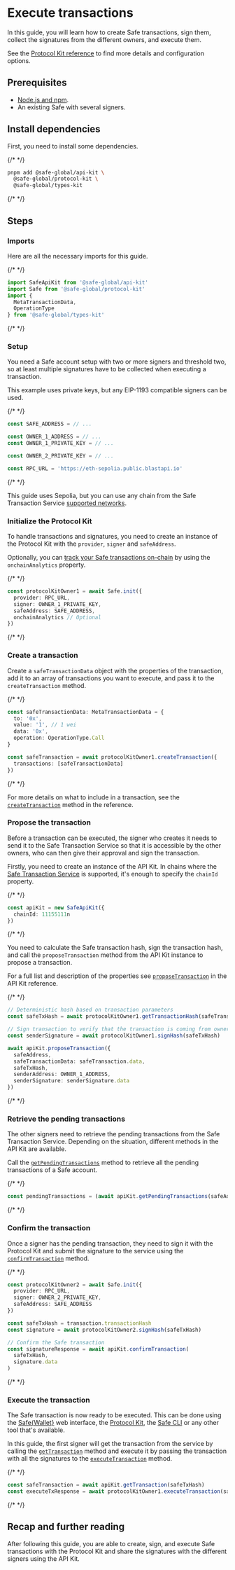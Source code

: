 
# Execute transactions

In this guide, you will learn how to create Safe transactions, sign them, collect the signatures from the different owners, and execute them.

See the [Protocol Kit reference](../../../reference-sdk-protocol-kit/overview.mdx) to find more details and configuration options.

## Prerequisites

- [Node.js and npm](https://docs.npmjs.com/downloading-and-installing-node-js-and-npm).
- An existing Safe with several signers.

## Install dependencies

First, you need to install some dependencies.

{/* <!-- vale off --> */}

```bash
pnpm add @safe-global/api-kit \
  @safe-global/protocol-kit \
  @safe-global/types-kit
```

{/* <!-- vale on --> */}

## Steps

<Steps>

  ### Imports

  Here are all the necessary imports for this guide.

  {/* <!-- vale off --> */}

  ```typescript
  import SafeApiKit from '@safe-global/api-kit'
  import Safe from '@safe-global/protocol-kit'
  import {
    MetaTransactionData,
    OperationType
  } from '@safe-global/types-kit'
  ```

  {/* <!-- vale on --> */}

  ### Setup

  You need a Safe account setup with two or more signers and threshold two, so at least multiple signatures have to be collected when executing a transaction.

  This example uses private keys, but any EIP-1193 compatible signers can be used.

  {/* <!-- vale off --> */}

  ```typescript
  const SAFE_ADDRESS = // ...

  const OWNER_1_ADDRESS = // ...
  const OWNER_1_PRIVATE_KEY = // ...

  const OWNER_2_PRIVATE_KEY = // ...

  const RPC_URL = 'https://eth-sepolia.public.blastapi.io'
  ```

  {/* <!-- vale on --> */}

  This guide uses Sepolia, but you can use any chain from the Safe Transaction Service [supported networks](../../../advanced/smart-account-supported-networks.mdx?service=Transaction+Service&service=Safe{Core}+SDK).

  ### Initialize the Protocol Kit

  To handle transactions and signatures, you need to create an instance of the Protocol Kit with the `provider`, `signer` and `safeAddress`.

  Optionally, you can [track your Safe transactions on-chain](../../onchain-tracking.mdx) by using the `onchainAnalytics` property.

  {/* <!-- vale off --> */}

  ```typescript
  const protocolKitOwner1 = await Safe.init({
    provider: RPC_URL,
    signer: OWNER_1_PRIVATE_KEY,
    safeAddress: SAFE_ADDRESS,
    onchainAnalytics // Optional
  })
  ```

  {/* <!-- vale on --> */}

  ### Create a transaction

  Create a `safeTransactionData` object with the properties of the transaction, add it to an array of transactions you want to execute, and pass it to the `createTransaction` method.

  {/* <!-- vale off --> */}

  ```typescript
  const safeTransactionData: MetaTransactionData = {
    to: '0x',
    value: '1', // 1 wei
    data: '0x',
    operation: OperationType.Call
  }

  const safeTransaction = await protocolKitOwner1.createTransaction({
    transactions: [safeTransactionData]
  })
  ```

  {/* <!-- vale on --> */}

  For more details on what to include in a transaction, see the [`createTransaction`](../reference/safe.mdx#createtransaction) method in the reference.

  ### Propose the transaction

  Before a transaction can be executed, the signer who creates it needs to send it to the Safe Transaction Service so that it is accessible by the other owners, who can then give their approval and sign the transaction.

  Firstly, you need to create an instance of the API Kit. In chains where the [Safe Transaction Service](../../../core-api/transaction-service-overview.mdx) is supported, it's enough to specify the `chainId` property.

  {/* <!-- vale off --> */}

  ```typescript
  const apiKit = new SafeApiKit({
    chainId: 11155111n
  })
  ```

  {/* <!-- vale on --> */}

  You need to calculate the Safe transaction hash, sign the transaction hash, and call the `proposeTransaction` method from the API Kit instance to propose a transaction.

  For a full list and description of the properties see [`proposeTransaction`](../../../reference-sdk-api-kit/proposetransaction.mdx) in the API Kit reference.

  {/* <!-- vale off --> */}

  ```typescript
  // Deterministic hash based on transaction parameters
  const safeTxHash = await protocolKitOwner1.getTransactionHash(safeTransaction)

  // Sign transaction to verify that the transaction is coming from owner 1
  const senderSignature = await protocolKitOwner1.signHash(safeTxHash)

  await apiKit.proposeTransaction({
    safeAddress,
    safeTransactionData: safeTransaction.data,
    safeTxHash,
    senderAddress: OWNER_1_ADDRESS,
    senderSignature: senderSignature.data
  })
  ```

  {/* <!-- vale on --> */}

  ### Retrieve the pending transactions

  The other signers need to retrieve the pending transactions from the Safe Transaction Service. Depending on the situation, different methods in the API Kit are available.

  Call the [`getPendingTransactions`](../../../reference-sdk-api-kit/getpendingtransactions.mdx) method to retrieve all the pending transactions of a Safe account.

  {/* <!-- vale off --> */}

  ```typescript
  const pendingTransactions = (await apiKit.getPendingTransactions(safeAddress)).results
  ```

  {/* <!-- vale on --> */}

  ### Confirm the transaction

  Once a signer has the pending transaction, they need to sign it with the Protocol Kit and submit the signature to the service using the [`confirmTransaction`](../../../reference-sdk-api-kit/confirmtransaction.mdx) method.

  {/* <!-- vale off --> */}

  ```typescript
  const protocolKitOwner2 = await Safe.init({
    provider: RPC_URL,
    signer: OWNER_2_PRIVATE_KEY,
    safeAddress: SAFE_ADDRESS
  })

  const safeTxHash = transaction.transactionHash
  const signature = await protocolKitOwner2.signHash(safeTxHash)

  // Confirm the Safe transaction
  const signatureResponse = await apiKit.confirmTransaction(
    safeTxHash,
    signature.data
  )
  ```

  {/* <!-- vale on --> */}

  ### Execute the transaction

  The Safe transaction is now ready to be executed. This can be done using the [Safe\{Wallet\}](https://app.safe.global) web interface, the [Protocol Kit](../../../reference-sdk-protocol-kit/transactions/executetransaction.mdx), the [Safe CLI](../../../advanced/cli-reference/tx-service-commands.mdx#execute-pending-transaction) or any other tool that's available.

  In this guide, the first signer will get the transaction from the service by calling the [`getTransaction`](../../../reference-sdk-api-kit/gettransaction.mdx) method and execute it by passing the transaction with all the signatures to the [`executeTransaction`](../../../reference-sdk-protocol-kit/transactions/executetransaction.mdx) method.

  {/* <!-- vale off --> */}

  ```typescript
  const safeTransaction = await apiKit.getTransaction(safeTxHash)
  const executeTxResponse = await protocolKitOwner1.executeTransaction(safeTransaction)
  ```

  {/* <!-- vale on --> */}

</Steps>

## Recap and further reading

After following this guide, you are able to create, sign, and execute Safe transactions with the Protocol Kit and share the signatures with the different signers using the API Kit.
